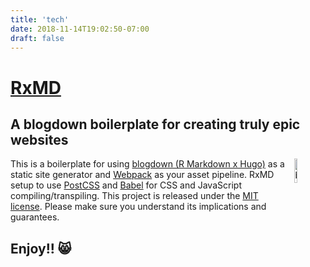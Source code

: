 ```yaml
---
title: 'tech'
date: 2018-11-14T19:02:50-07:00
draft: false
---
```


# [RxMD](https://github.com/Real-Currents/rx-md)

## A blogdown boilerplate for creating truly epic websites
<a href="https://bookdown.org/yihui/blogdown"><img
alt="blogdown logo" src="https://bookdown.org/yihui/blogdown/images/logo.png" align="right" width="10%" /></a>

This is a boilerplate for using [blogdown (R Markdown x Hugo)](https://github.com/rstudio/blogdown/) as a static site generator and [Webpack](https://webpack.js.org/) as your asset pipeline. RxMD setup to use [PostCSS](http://postcss.org/) and [Babel](https://babeljs.io/) for CSS and JavaScript compiling/transpiling. This project is released under the [MIT license](LICENSE). Please make sure you understand its implications and guarantees.
<br />

## Enjoy!! 😸
